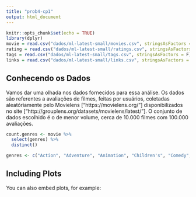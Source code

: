 ```yaml
---
title: "prob4-cp1"
output: html_document
---
```


```r
knitr::opts_chunk$set(echo = TRUE)
library(dplyr)
movie = read.csv("dados/ml-latest-small/movies.csv", stringsAsFactors = F)
rating = read.csv("dados/ml-latest-small/ratings.csv", stringsAsFactors = F)
tags = read.csv("dados/ml-latest-small/tags.csv", stringsAsFactors = F)
links = read.csv("dados/ml-latest-small/links.csv", stringsAsFactors = F)
```

## Conhecendo os Dados
Vamos dar uma olhada nos dados fornecidos para essa análise. Os dados são referentes a avaliações de filmes, feitas por usuários, coletadas aleatóriamente pelo Movielens ["https://movielens.org/"] disponibilizados no site ["http://grouplens.org/datasets/movielens/latest/"]. O conjunto de dados escolhido é o de menor volume, cerca de 10.000 filmes com 100.000 avaliações.

```r
count.genres <- movie %>%
  select(genres) %>%
  distinct()

genres <- c("Action", "Adventure", "Animation", "Children's", "Comedy", "Crime", "Documentary", "Drama", "Fantasy", "Film-Noir", "Horror", "Musical", "Mystery", "Romance", "Sci-Fi", "Thriller", "War", "Western", "(no genres listed)")

```

## Including Plots

You can also embed plots, for example:

```r

```

